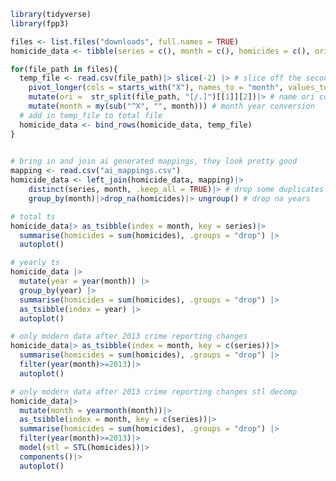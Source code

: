 ```r
library(tidyverse)
library(fpp3)

files <- list.files("downloads", full.names = TRUE)
homicide_data <- tibble(series = c(), month = c(), homicides = c(), ori = c())

for(file_path in files){
  temp_file <- read.csv(file_path)|> slice(-2) |> # slice off the second junk row
    pivot_longer(cols = starts_with("X"), names_to = "month", values_to = "homicides")|> # pivot
    mutate(ori =  str_split(file_path, "[/.]")[[1]][2])|> # name ori column the ori from the filepath
    mutate(month = my(sub("^X", "", month))) # month year conversion
  # add in temp_file to total file
  homicide_data <- bind_rows(homicide_data, temp_file)
}
  
```

```r
# bring in and join ai generated mappings, they look pretty good
mapping <- read.csv("ai_mappings.csv") 
homicide_data <- left_join(homicide_data, mapping)|> 
    distinct(series, month, .keep_all = TRUE)|> # drop some duplicates left over
    group_by(month)|>drop_na(homicides)|> ungroup() # drop na years
```

```r
# total ts
homicide_data|> as_tsibble(index = month, key = series)|>
  summarise(homicides = sum(homicides), .groups = "drop") |>
  autoplot()

# yearly ts
homicide_data |> 
  mutate(year = year(month)) |> 
  group_by(year) |> 
  summarise(homicides = sum(homicides), .groups = "drop") |> 
  as_tsibble(index = year) |> 
  autoplot()

# only modern data after 2013 crime reporting changes
homicide_data|> as_tsibble(index = month, key = c(series))|>
  summarise(homicides = sum(homicides), .groups = "drop") |>
  filter(year(month)>=2013)|>
  autoplot()
```
```r
# only modern data after 2013 crime reporting changes stl decomp
homicide_data|> 
  mutate(month = yearmonth(month))|>
  as_tsibble(index = month, key = c(series))|>
  summarise(homicides = sum(homicides), .groups = "drop") |>
  filter(year(month)>=2013)|>
  model(stl = STL(homicides))|>
  components()|>
  autoplot()
```

